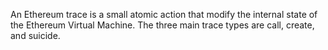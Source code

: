 An Ethereum trace is a small atomic action that modify the internal state of the Ethereum Virtual Machine. The three main trace types are call, create, and suicide.